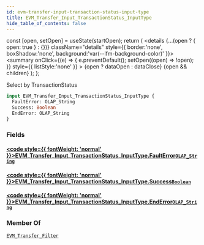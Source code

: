 ```yaml
---
id: evm-transfer-input-transaction-status-input-type
title: EVM_Transfer_Input_TransactionStatus_InputType
hide_table_of_contents: false
---
```







  const [open, setOpen] = useState(startOpen);
  return (
    <details {...(open ? { open: true } : {})} className="details" style={{ border:'none', boxShadow:'none', background:'var(--ifm-background-color)' }}>
      <summary
        onClick={(e) => {
          e.preventDefault();
          setOpen((open) => !open);
        }}
        style={{ listStyle:'none' }}
      >
      {open ? dataOpen : dataClose}
      </summary>
      {open && children}
    </details>
  );
};










Select by TransactionStatus


```graphql
input EVM_Transfer_Input_TransactionStatus_InputType {
  FaultError: OLAP_String
  Success: Boolean
  EndError: OLAP_String
}
```




### Fields

#### [<code style={{ fontWeight: 'normal' }}>EVM_Transfer_Input_TransactionStatus_InputType.<b>FaultError</b></code>](#)<Bullet />[`OLAP_String`](/docs/graphql-reference/inputs/olap-string) <Badge class="badge badge--secondary" text="input"/> 
> 
> 
> 
> 

#### [<code style={{ fontWeight: 'normal' }}>EVM_Transfer_Input_TransactionStatus_InputType.<b>Success</b></code>](#)<Bullet />[`Boolean`](/docs/graphql-reference/scalars/boolean) <Badge class="badge badge--secondary" text="scalar"/> 
> 
> 
> 
> 

#### [<code style={{ fontWeight: 'normal' }}>EVM_Transfer_Input_TransactionStatus_InputType.<b>EndError</b></code>](#)<Bullet />[`OLAP_String`](/docs/graphql-reference/inputs/olap-string) <Badge class="badge badge--secondary" text="input"/> 
> 
> 
> 
> 



### Member Of

[`EVM_Transfer_Filter`](/docs/graphql-reference/inputs/evm-transfer-filter)  <Badge class="badge badge--secondary" text="input"/>

